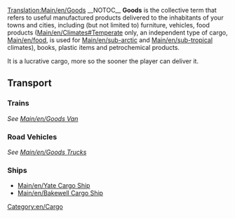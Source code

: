 [[Translation:Main/en/Goods]]{{en/-}}
{{en/Cargo|name=Goods
|image=Goods.png
|produced=[[Main/en/Factory]], [[Main/en/Oil Refinery]], [[Main/en/Sawmill]], [[Main/en/Printing Works]]
|accepted=[[Main/en/Towns]]
}}__NOTOC__
'''Goods''' is the collective term that refers to useful manufactured products delivered to the inhabitants of your towns and cities, including (but not limited to) furniture, vehicles, food products ([[Main/en/Climates#Temperate]] only, an independent type of cargo, [[Main/en/food]], is used for [[Main/en/sub-arctic]] and [[Main/en/sub-tropical]] climates), books, plastic items and petrochemical products.

It is a lucrative cargo, more so the sooner the player can deliver it.

==Transport==
===Trains===
''See [[Main/en/Goods Van]]''

===Road Vehicles===
''See [[Main/en/Goods Trucks]]''

===Ships===
*[[Main/en/Yate Cargo Ship]]
*[[Main/en/Bakewell Cargo Ship]]

[[Category:en/Cargo]]